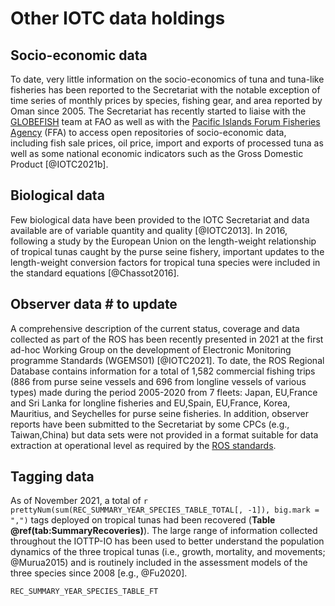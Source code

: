 
# Other IOTC data holdings {#otherdata}

## Socio-economic data
 
To date, very little information on the socio-economics of tuna and tuna-like fisheries has been reported to the Secretariat with the notable exception of time series of monthly prices by species, fishing gear, and area reported by Oman since 2005. The Secretariat has recently started to liaise with the [GLOBEFISH](https://www.fao.org/in-action/globefish/en/) team at FAO as well as with the [Pacific Islands Forum Fisheries Agency](https://www.ffa.int/) (FFA) to access open repositories of socio-economic data, including fish sale prices, oil price, import and exports of processed tuna as well as some national economic indicators such as the Gross Domestic Product [@IOTC2021b].

## Biological data

Few biological data have been provided to the IOTC Secretariat and data available are of variable quantity and quality [@IOTC2013]. In 2016, following a study by the European Union on the length-weight relationship of tropical tunas caught by the purse seine fishery, important updates to the length-weight conversion factors for tropical tuna species were included in the standard equations [@Chassot2016].

## Observer data # to update

A comprehensive description of the current status, coverage and data collected as part of the ROS has been recently presented in 2021 at the first ad-hoc Working Group on the development of Electronic Monitoring programme Standards (WGEMS01) [@IOTC2021]. To date, the ROS Regional Database contains information for a total of 1,582 commercial fishing trips (886 from purse seine vessels and 696 from longline vessels of various types) made during the period 2005-2020 from 7 fleets: Japan, EU,France and Sri Lanka for longline fisheries and EU,Spain, EU,France, Korea, Mauritius, and Seychelles for purse seine fisheries. In addition, observer reports have been submitted to the Secretariat by some CPCs (e.g., Taiwan,China) but data sets were not provided in a format suitable for data extraction at operational level as required by the [ROS standards](https://iotc.org/documents/WPDCS/14/35-ROS_Standards).

<!-- ## Field and sampling -->

<!-- [IOTC Resolution 11/04](https://www.iotc.org/cmm/resolution-1104-regional-observer-scheme) also contains provisions covering the monitoring of artisanal fisheries:  -->

<!-- “The number of the artisanal fishing vessels landings shall also be monitored at the landing place by field samplers. The indicative level of the coverage of the artisanal fishing vessels should progressively increase towards 5% of the total levels of vessel activity (i.e., total number of vessel trips or total number of vessels active).”  -->

<!-- In order to assess the level of coverage of artisanal fleets by coastal countries in the IOTC Region, in 2011 the IOTC Secretariat initiated a Pilot Project. To this purpose, the Secretariat hired the services of a Consultant, who prepared a report covering the fisheries in nine coastal countries in the Region, having important catches of tropical tunas (70% of the total catches estimated for coastal countries): the final report produced by the Consultant is available at the Secretariat and summarized in a document presented to the IOTC Scientific Committee in 2011 (IOTC-2011-SC14-38). -->

<!-- Since the last IOTC WPDCS Meeting, the IOTC Secretariat has coordinated capacity building activities in some of the countries covered in the above report. These actions followed requests from local institutions, as well as priorities identified by the IOTC Working Parties and Scientific Committee and were possible thanks to financial support from the IOTC and its partners, including the Overseas Fisheries Cooperation Foundation of Japan, WWF and the European Union. -->
<!-- Capacity building activities were implemented in Indonesia, Tanzania, Oman, and Mauritius with more details about these activities provided in a separate document. -->

## Tagging data

As of November 2021, a total of `r prettyNum(sum(REC_SUMMARY_YEAR_SPECIES_TABLE_TOTAL[, -1]), big.mark = ",")` tags deployed on tropical tunas had been recovered (**Table \@ref(tab:SummaryRecoveries)**). The large range of information collected throughout the IOTTP-IO has been used to better understand the population dynamics of the three tropical tunas (i.e., growth, mortality, and movements; @Murua2015) and is routinely included in the assessment models of the three species since 2008 [e.g., @Fu2020].

```r
REC_SUMMARY_YEAR_SPECIES_TABLE_FT
```
